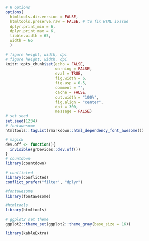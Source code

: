 ```r

# R options
options(
  htmltools.dir.version = FALSE,
  htmltools.preserve.raw = FALSE, # to fix HTML iossue
  dplyr.print_min = 6, 
  dplyr.print_max = 6,
  tibble.width = 65,
  width = 65
  )

# figure height, width, dpi
# figure height, width, dpi
knitr::opts_chunk$set(echo = FALSE, 
                      warning = FALSE, 
                      eval = TRUE,
                      fig.width = 6, 
                      fig.asp = 0.5,
                      comment = "", 
                      cache = FALSE, 
                      out.width = "100%",
                      fig.align = "center",
                      dpi = 300,
                      message = FALSE)
# set seed
set.seed(1234)
# fontawesome
htmltools::tagList(rmarkdown::html_dependency_font_awesome())

# magick
dev.off <- function(){
  invisible(grDevices::dev.off())
}
# countdown
library(countdown)

# conflicted
library(conflicted)
conflict_prefer("filter", "dplyr")

#fontawesome
library(fontawesome)

#htmltools
library(htmltools)

# ggplot2 set theme
ggplot2::theme_set(ggplot2::theme_gray(base_size = 16))

library(kableExtra)

```

<script async defer data-domain="rbtl-fs22.github.io/website" src="https://plausible.io/js/plausible.js"></script>

